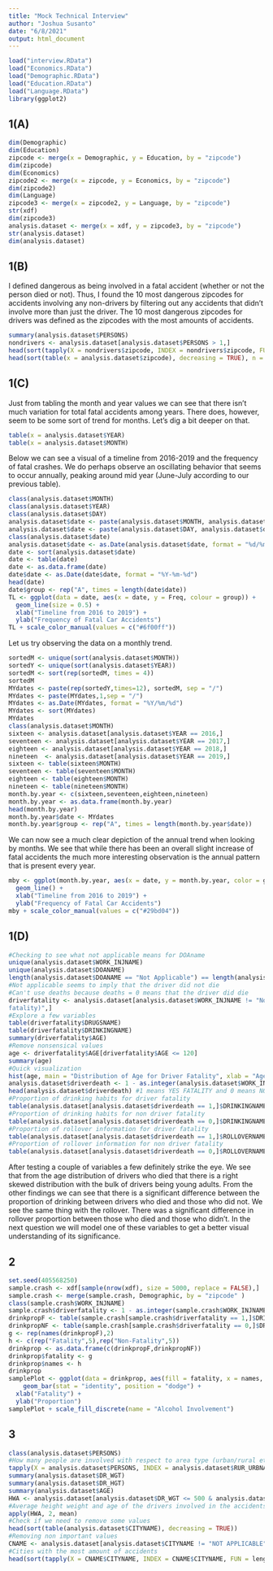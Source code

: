 ```yaml
---
title: "Mock Technical Interview"
author: "Joshua Susanto"
date: "6/8/2021"
output: html_document
---
```

```r
load("interview.RData")
load("Economics.RData")
load("Demographic.RData")
load("Education.RData")
load("Language.RData")
library(ggplot2)
```

## 1(A)
```r
dim(Demographic)
dim(Education)
zipcode <- merge(x = Demographic, y = Education, by = "zipcode")
dim(zipcode)
dim(Economics)
zipcode2 <- merge(x = zipcode, y = Economics, by = "zipcode")
dim(zipcode2)
dim(Language)
zipcode3 <- merge(x = zipcode2, y = Language, by = "zipcode")
str(xdf)
dim(zipcode3)
analysis.dataset <- merge(x = xdf, y = zipcode3, by = "zipcode")
str(analysis.dataset)
dim(analysis.dataset)
```


## 1(B)
I defined dangerous as being involved in a fatal accident (whether or not the person died or not). Thus, I found the 10 most dangerous zipcodes for accidents involving any non-drivers by filtering out any accidents that didn't involve more than just the driver. The 10 most dangerous zipcodes for drivers was defined as the zipcodes with the most amounts of accidents.
```r
summary(analysis.dataset$PERSONS)
nondrivers <- analysis.dataset[analysis.dataset$PERSONS > 1,]
head(sort(tapply(X = nondrivers$zipcode, INDEX = nondrivers$zipcode, FUN = length), decreasing = TRUE), n = 10)
head(sort(table(x = analysis.dataset$zipcode), decreasing = TRUE), n = 10)
```

## 1(C)
Just from tabling the month and year values we can see that there isn't much variation for total fatal accidents among years. There does, however, seem to be some sort of trend for months. Let's dig a bit deeper on that.
```r
table(x = analysis.dataset$YEAR)
table(x = analysis.dataset$MONTH)
```

Below we can see a visual of a timeline from 2016-2019 and the frequency of fatal crashes. We do perhaps observe an oscillating behavior that seems to occur annually, peaking around mid year (June-July according to our previous table). 
```r
class(analysis.dataset$MONTH)
class(analysis.dataset$YEAR)
class(analysis.dataset$DAY)
analysis.dataset$date <- paste(analysis.dataset$MONTH, analysis.dataset$YEAR, sep = "/")
analysis.dataset$date <- paste(analysis.dataset$DAY, analysis.dataset$date, sep = "/")
class(analysis.dataset$date)
analysis.dataset$date <- as.Date(analysis.dataset$date, format = "%d/%m/%Y")
date <- sort(analysis.dataset$date)
date <- table(date)
date <- as.data.frame(date)
date$date <- as.Date(date$date, format = "%Y-%m-%d")
head(date)
date$group <- rep("A", times = length(date$date))
TL <- ggplot(data = date, aes(x = date, y = Freq, colour = group)) +
  geom_line(size = 0.5) + 
  xlab("Timeline from 2016 to 2019") +
  ylab("Frequency of Fatal Car Accidents") 
TL + scale_color_manual(values = c("#6f00ff"))
```

Let us try observing the data on a monthly trend.
```r
sortedM <- unique(sort(analysis.dataset$MONTH))
sortedY <- unique(sort(analysis.dataset$YEAR))
sortedM <- sort(rep(sortedM, times = 4))
sortedM
MYdates <- paste(rep(sortedY,times=12), sortedM, sep = "/")
MYdates <- paste(MYdates,1,sep = "/")
MYdates <- as.Date(MYdates, format = "%Y/%m/%d")
MYdates <- sort(MYdates)
MYdates
class(analysis.dataset$MONTH)
sixteen <- analysis.dataset[analysis.dataset$YEAR == 2016,]
seventeen <- analysis.dataset[analysis.dataset$YEAR == 2017,]
eighteen <- analysis.dataset[analysis.dataset$YEAR == 2018,]
nineteen  <- analysis.dataset[analysis.dataset$YEAR == 2019,]
sixteen <- table(sixteen$MONTH)
seventeen <- table(seventeen$MONTH)
eighteen <- table(eighteen$MONTH)
nineteen <- table(nineteen$MONTH)
month.by.year <- c(sixteen,seventeen,eighteen,nineteen)
month.by.year <- as.data.frame(month.by.year)
head(month.by.year)
month.by.year$date <- MYdates
month.by.year$group <- rep("A", times = length(month.by.year$date))
```

We can now see a much clear depiction of the annual trend when looking by months. We see that while there has been an overall slight increase of fatal accidents the much more interesting observation is the annual pattern that is present every year.
```r
mby <- ggplot(month.by.year, aes(x = date, y = month.by.year, color = group)) +
  geom_line() + 
  xlab("Timeline from 2016 to 2019") +
  ylab("Frequency of Fatal Car Accidents") 
mby + scale_color_manual(values = c("#29bd04"))
```


## 1(D)
```r
#Checking to see what not applicable means for DOAname
unique(analysis.dataset$WORK_INJNAME)
unique(analysis.dataset$DOANAME)
length(analysis.dataset$DOANAME == "Not Applicable") == length(analysis.dataset$WORK_INJNAME == "Not Applicable (not a fatality)")
#Not applicable seems to imply that the driver did not die
#Can't use deaths because deaths = 0 means that the driver did die 
driverfatality <- analysis.dataset[analysis.dataset$WORK_INJNAME != "Not Applicable (not a 
fatality)",]
#Explore a few variables
table(driverfatality$DRUGSNAME)
table(driverfatality$DRINKINGNAME)
summary(driverfatality$AGE)
#Remove nonsensical values
age <- driverfatality$AGE[driverfatality$AGE <= 120]
summary(age)
#Quick visualization
hist(age, main = "Distribution of Age for Driver Fatality", xlab = "Age", ylab = "Frequency", col = c(age))
analysis.dataset$driverdeath <- 1 - as.integer(analysis.dataset$WORK_INJNAME == "Not Applicable (not a fatality)")
head(analysis.dataset$driverdeath) #1 means YES FATALITY and 0 means NO FATALITY
#Proportion of drinking habits for driver fatality
table(analysis.dataset[analysis.dataset$driverdeath == 1,]$DRINKINGNAME)/length(analysis.dataset$driverdeath == 1)
#Proportion of drinking habits for non driver fatality
table(analysis.dataset[analysis.dataset$driverdeath == 0,]$DRINKINGNAME)/length(analysis.dataset$driverdeath == 0)
#Proportion of rollover information for driver fatality
table(analysis.dataset[analysis.dataset$driverdeath == 1,]$ROLLOVERNAME)/length(analysis.dataset$driverdeath == 1)
#Proportion of rollover information for non driver fatality
table(analysis.dataset[analysis.dataset$driverdeath == 0,]$ROLLOVERNAME)/length(analysis.dataset$driverdeath == 0)
```
After testing a couple of variables a few definitely strike the eye. We see that from the age distribution of drivers who died that there is a right skewed distribution with the bulk of drivers being young adults. From the other findings we can see that there is a significant difference between the proportion of drinking between drivers who died and those who did not. We see the same thing with the rollover. There was a significant difference in rollover proportion between those who died and those who didn't. In the next question we will model one of these variables to get a better visual understanding of its significance. 

 
## 2
```r
set.seed(405568250)
sample.crash <- xdf[sample(nrow(xdf), size = 5000, replace = FALSE),]
sample.crash <- merge(sample.crash, Demographic, by = "zipcode" )
class(sample.crash$WORK_INJNAME)
sample.crash$driverfatality <- 1 - as.integer(sample.crash$WORK_INJNAME == "Not Applicable (not a fatality)")
drinkpropF <- table(sample.crash[sample.crash$driverfatality == 1,]$DRINKINGNAME)/length(sample.crash$driverfatality == 1)
drinkpropNF <- table(sample.crash[sample.crash$driverfatality == 0,]$DRINKINGNAME)/length(sample.crash$driverfatality == 0)
g <- rep(names(drinkpropF),2)
h <- c(rep("Fatality",5),rep("Non-Fatality",5))
drinkprop <- as.data.frame(c(drinkpropF,drinkpropNF))
drinkprop$fatality <- g 
drinkprop$names <- h
drinkprop
samplePlot <- ggplot(data = drinkprop, aes(fill = fatality, x = names, y = c(drinkpropF,drinkpropNF))) + 
    geom_bar(stat = "identity", position = "dodge") +
  xlab("Fatality") +
  ylab("Proportion")
samplePlot + scale_fill_discrete(name = "Alcohol Involvement")
```

## 3
```r
class(analysis.dataset$PERSONS)
#How many people are involved with respect to area type (urban/rural etc)
tapply(X = analysis.dataset$PERSONS, INDEX = analysis.dataset$RUR_URBNAME, FUN = sum) 
summary(analysis.dataset$DR_WGT)
summary(analysis.dataset$DR_HGT)
summary(analysis.dataset$AGE)
HWA <- analysis.dataset[analysis.dataset$DR_WGT <= 500 & analysis.dataset$DR_HGT <= 90 & analysis.dataset$AGE <= 120 ,10:12]
#Average height weight and age of the drivers involved in the accidents
apply(HWA, 2, mean)
#Check if we need to remove some values
head(sort(table(analysis.dataset$CITYNAME), decreasing = TRUE))
#Removing non important values
CNAME <- analysis.dataset[analysis.dataset$CITYNAME != "NOT APPLICABLE" & analysis.dataset$CITYNAME != "Not Reported",]
#Cities with the most amount of accidents
head(sort(tapply(X = CNAME$CITYNAME, INDEX = CNAME$CITYNAME, FUN = length),decreasing = TRUE),n = 10)
```

